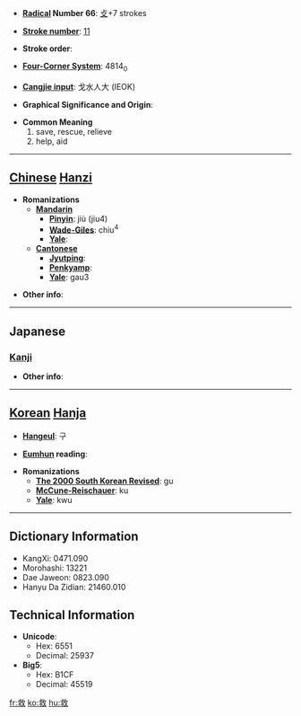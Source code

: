 * '''[[Wiktionary:Chinese radical index| Radical]] Number 66''': [[Wiktionary:Chinese radical index 攴|攴]]+7 strokes

* '''[[Wiktionary:Chinese total strokes index|Stroke number]]''': [[Wiktionary:Chinese total strokes index 11|11]]

* '''Stroke order''': 

* '''[[Wiktionary:Chinese four corner index|Four-Corner System]]''': 4814<sub>0</sub>

* '''[[Wiktionary:Chinese Cangjie index|Cangjie input]]''': 戈水人大 (IEOK)

* '''Graphical Significance and Origin''': 

* '''Common Meaning'''
*#save, rescue, relieve
*# help, aid


----

== [[Chinese]] [[Hanzi]] ==

* '''Romanizations'''
** '''[[Mandarin]]'''
*** '''[[Pinyin]]''': jiù (jiu4)
*** '''[[Wade-Giles]]''': chiu<sup>4</sup>
*** '''[[Yale]]''': 
** '''[[Cantonese]]'''
*** '''[[Jyutping]]''':
*** '''[[Penkyamp]]''': 
*** '''[[Yale]]''': gau3

* '''Other info''': 

----

==Japanese==
===[[Kanji]]===
{{kanji|on readings=[[きゅう]] (kyū), [[く]] (ku), [[ぐ]] (gu)
|kun readings=[[すくう]] (sukuu), [[すくい]] (sukui)
}}

* '''Other info''':  

----

== [[Korean]] [[Hanja]] ==

* '''[[Hangeul]]''': 구

* '''[[Eumhun]] reading''': 

* '''Romanizations'''
** '''[[The 2000 South Korean Revised Romanization|The 2000 South Korean Revised]]''': gu
** '''[[McCune-Reischauer]]''': ku
** '''[[Yale]]''': kwu

----

== Dictionary Information ==

* KangXi: 0471.090
* Morohashi: 13221
* Dae Jaweon: 0823.090
* Hanyu Da Zidian: 21460.010

== Technical Information ==

* '''Unicode''':
** Hex: 6551
** Decimal: 25937
* '''Big5''':
** Hex: B1CF
** Decimal: 45519

[[fr:救]]
[[ko:救]]
[[hu:救]]